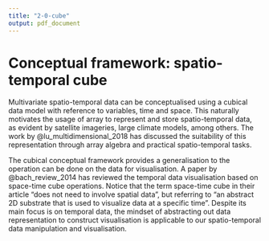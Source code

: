 ```yaml
---
title: "2-0-cube"
output: pdf_document
---
```


<!-- and software implementation has been seen in many R packages: \pkg{raster} [@raster], \pkg{terra} [@terra], and \pkg{stars} [@stars]. -->

<!-- # Existing work and new challenges -->

<!-- Spatio-temporal software should echo with the advance in spatial and temporal data analysis. This section will start with the \pkg{spacetime} paper [@spacetime] that sets the foundation for wrangling spatio-temporal data in \proglang{R}, and then describe some emerging concepts and software in data analysis since the paper publishes and what remains as challenges. -->


<!-- Also, array is not the best solution for a large subset of data, specifically, the vector spatio-temporal data. With vector data, spatial and temporal variables are commonly collected in separate 2D tables and there is usually a location ID to link the spatial and temporal information. Sometimes, the geometrical shape of the location may not present and an additional linking is needed to incorporate the map data. With the multiple pieces in 2D data frame format, there should be a solution to organise all these data from multiple sources in a 2D structure, without needing to convert it into higher dimensional representation. -->


# Conceptual framework: spatio-temporal cube {#cube}

Multivariate spatio-temporal data can be conceptualised using a cubical data model with reference to variables, time and space. This naturally motivates the usage of array to represent and store spatio-temporal data, as evident by satellite imageries, large climate models, among others. The work by @lu_multidimensional_2018 has discussed the suitability of this representation through array algebra and practical spatio-temporal tasks.  

The cubical conceptual framework provides a generalisation to the operation can be done on the data for visualisation. A paper by @bach_review_2014 has reviewed the temporal data visualisation based on space-time cube operations. Notice that the term space-time cube in their article "does not need to involve spatial data", but referring to "an abstract 2D substrate that is used to visualize data at a specific time". Despite its main focus is on temporal data, the mindset of abstracting out data representation to construct visualisation is applicable to our spatio-temporal data manipulation and visualisation.



